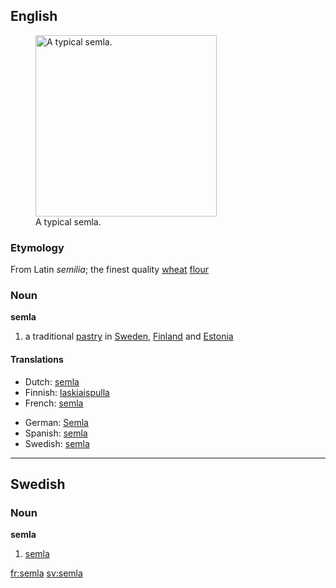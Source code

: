 ==English==
[[Image:SemlaFlickr.jpg|thumb|right|290px|A typical semla.]]

===Etymology===
From Latin ''semilia''; the finest quality [[wheat]] [[flour]]

===Noun===
'''semla'''

# a traditional [[pastry]] in [[Sweden]], [[Finland]] and [[Estonia]]

====Translations====
{{trans-top|pastry}}
* Dutch: [[semla]]
* Finnish: [[laskiaispulla]]
* French: [[semla]]
{{trans-mid}}
* German: [[Semla]] {{f}}
* Spanish: [[semla]]
* Swedish: [[#Swedish|semla]] {{c}}
{{trans-bottom}}

----

==Swedish==

===Noun===
{{sv-noun-reg-or|seml}}
'''semla''' {{c}}

# [[#English|semla]]

[[fr:semla]]
[[sv:semla]]
